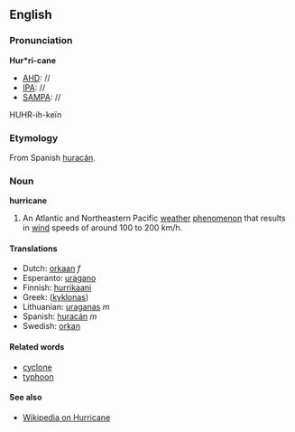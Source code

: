 ==English==

===Pronunciation===
'''Hur*ri-cane'''
*[[AHD]]: //
*[[IPA]]: //
*[[SAMPA]]: //
HUHR-ih-ke&iuml;n

===Etymology===
From Spanish [[huracán]].

===Noun===
'''hurricane'''

#An Atlantic and Northeastern Pacific [[weather]] [[phenomenon]] that results in [[wind]] speeds of around 100 to 200 km/h.

====Translations====
*Dutch: [[orkaan]] ''f''
*Esperanto: [[uragano]]
*Finnish: [[hurrikaani]]
*Greek: ([[kyklonas]])
*Lithuanian: [[uraganas]] ''m''
*Spanish: [[huracán]] ''m''
*Swedish: [[orkan]]

====Related words====
*[[cyclone]]
*[[typhoon]]

====See also====
*[[wikipedia:en:Hurricane|Wikipedia on Hurricane]]